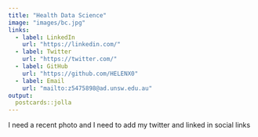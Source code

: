 ```yaml
---
title: "Health Data Science"
image: "images/bc.jpg"
links:
  - label: LinkedIn
    url: "https://linkedin.com/"
  - label: Twitter
    url: "https://twitter.com/"
  - label: GitHub
    url: "https://github.com/HELENX0"
  - label: Email
    url: "mailto:z5475898@ad.unsw.edu.au"
output:
  postcards::jolla
---
```

 
I need a recent photo and I need to add my twitter and linked in social links
